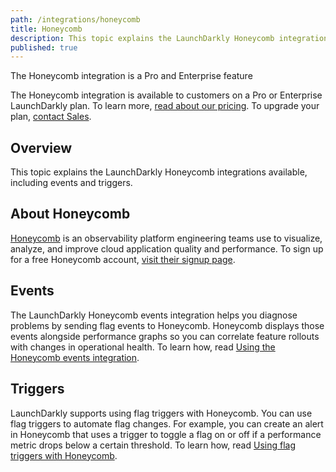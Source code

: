 ```yaml
---
path: /integrations/honeycomb
title: Honeycomb
description: This topic explains the LaunchDarkly Honeycomb integrations available, including events and triggers.
published: true
---
```


<Callout intent="primary">
<CalloutTitle>The Honeycomb integration is a Pro and Enterprise feature</CalloutTitle>
<CalloutDescription>

The Honeycomb integration is available to customers on a Pro or Enterprise LaunchDarkly plan. To learn more, [read about our pricing](https://launchdarkly.com/pricing/). To upgrade your plan, [contact Sales](https://launchdarkly.com/contact-sales/).

</CalloutDescription>
</Callout>

## Overview

This topic explains the LaunchDarkly Honeycomb integrations available, including events and triggers.

## About Honeycomb

[Honeycomb](https://www.honeycomb.io/) is an observability platform engineering teams use to visualize, analyze, and improve cloud application quality and performance. To sign up for a free Honeycomb account, [visit their signup page](https://ui.honeycomb.io/signup?&utm_source=launchdarkly&utm_medium=partner&utm_campaign=signup&utm_keyword=&utm_content=free-product-signup).


## Events

The LaunchDarkly Honeycomb events integration helps you diagnose problems by sending flag events to Honeycomb. Honeycomb displays those events alongside performance graphs so you can correlate feature rollouts with changes in operational health. To learn how, read [Using the Honeycomb events integration](/integrations/honeycomb/events).

## Triggers

LaunchDarkly supports using flag triggers with Honeycomb. You can use flag triggers to automate flag changes. For example, you can create an alert in Honeycomb that uses a trigger to toggle a flag on or off if a performance metric drops below a certain threshold. To learn how, read [Using flag triggers with Honeycomb](/integrations/honeycomb/triggers).
